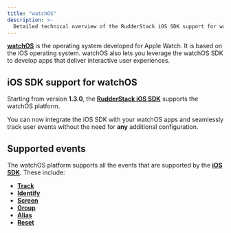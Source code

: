 ```yaml
---
title: "watchOS"
description: >-
  Detailed technical overview of the RudderStack iOS SDK support for watchOS.
---
```


[**watchOS**](https://developer.apple.com/watchos/) is the operating system developed for Apple Watch. It is based on the iOS operating system. watchOS also lets you leverage the watchOS SDK to develop apps that deliver interactive user experiences.

## iOS SDK support for watchOS

Starting from version <strong>1.3.0</strong>, the [**RudderStack iOS SDK**](https://rudderstack.com/docs/sources/event-streams/sdks/rudderstack-ios-sdk/) supports the watchOS platform. 

<div class="successBlock">

You can now integrate the iOS SDK with your watchOS apps and seamlessly track user events without the need for <strong>any</strong> additional configuration.
</div>

## Supported events

The watchOS platform supports all the events that are supported by the [**iOS SDK**](https://rudderstack.com/docs/sources/event-streams/sdks/rudderstack-ios-sdk/). These include:

* [**Track**](https://rudderstack.com/docs/sources/event-streams/sdks/rudderstack-ios-sdk/#track)
* [**Identify**](https://rudderstack.com/docs/sources/event-streams/sdks/rudderstack-ios-sdk/#identify)
* [**Screen**](https://rudderstack.com/docs/sources/event-streams/sdks/rudderstack-ios-sdk/#screen)
* [**Group**](https://rudderstack.com/docs/sources/event-streams/sdks/rudderstack-ios-sdk/#group)
* [**Alias**](https://rudderstack.com/docs/sources/event-streams/sdks/rudderstack-ios-sdk/#alias)
* [**Reset**](https://rudderstack.com/docs/sources/event-streams/sdks/rudderstack-ios-sdk/#reset)


